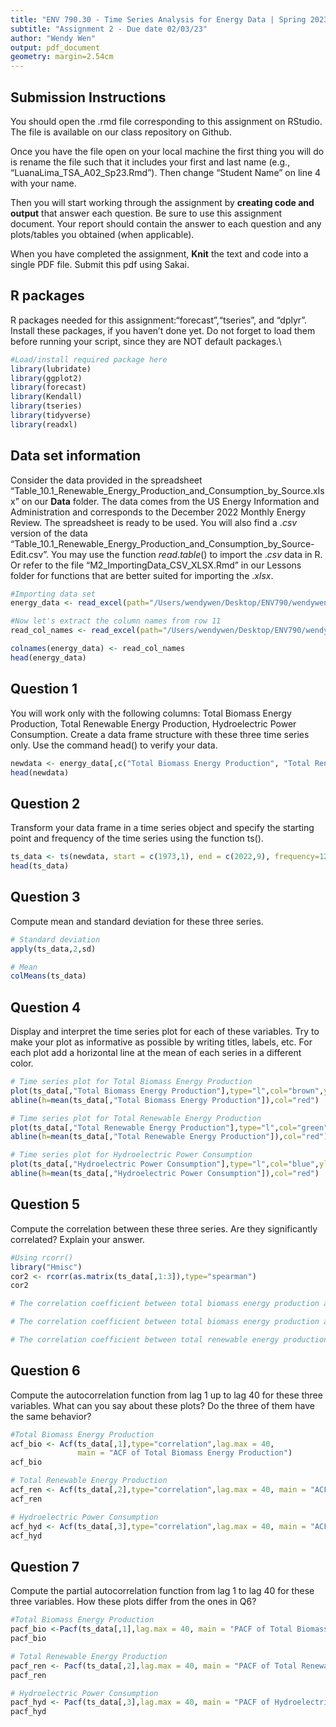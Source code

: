 ```yaml
---
title: "ENV 790.30 - Time Series Analysis for Energy Data | Spring 2023"
subtitle: "Assignment 2 - Due date 02/03/23"
author: "Wendy Wen"
output: pdf_document
geometry: margin=2.54cm
---
```


## Submission Instructions

You should open the .rmd file corresponding to this assignment on RStudio. The file is available on our class repository on Github.   

Once you have the file open on your local machine the first thing you will do is rename the file such that it includes your first and last name (e.g., "LuanaLima_TSA_A02_Sp23.Rmd"). Then change "Student Name" on line 4 with your name. 

Then you will start working through the assignment by  **creating code and output** that answer each question. Be sure to use this assignment document. Your report should contain the answer to each question and any plots/tables you obtained (when applicable).

When you have completed the assignment, **Knit** the text and code into a single PDF file. Submit this pdf using Sakai. 

## R packages

R packages needed for this assignment:"forecast","tseries", and "dplyr". Install these packages, if you haven't done yet. Do not forget to load them before running your script, since they are NOT default packages.\\

```r
#Load/install required package here
library(lubridate)
library(ggplot2)
library(forecast)
library(Kendall)
library(tseries)
library(tidyverse)
library(readxl)
```

## Data set information  

Consider the data provided in the spreadsheet "Table_10.1_Renewable_Energy_Production_and_Consumption_by_Source.xlsx" on our **Data** folder. The data comes from the US Energy Information and Administration and corresponds to the December 2022 Monthly Energy Review. The spreadsheet is ready to be used. You will also find a $.csv$ version of the data "Table_10.1_Renewable_Energy_Production_and_Consumption_by_Source-Edit.csv". You may use the function $read.table()$ to import the $.csv$ data in R. Or refer to the file "M2_ImportingData_CSV_XLSX.Rmd" in our Lessons folder for functions that are better suited for importing the $.xlsx$.

```r
#Importing data set
energy_data <- read_excel(path="/Users/wendywen/Desktop/ENV790/wendywen_TSA/Data/Table_10.1_Renewable_Energy_Production_and_Consumption_by_Source.xlsx",skip = 12, sheet="Monthly Data",col_names=FALSE) 

#Now let's extract the column names from row 11
read_col_names <- read_excel(path="/Users/wendywen/Desktop/ENV790/wendywen_TSA/Data/Table_10.1_Renewable_Energy_Production_and_Consumption_by_Source.xlsx",skip = 10,n_max = 1, sheet="Monthly Data",col_names=FALSE) 

colnames(energy_data) <- read_col_names
head(energy_data)
```


## Question 1
You will work only with the following columns: Total Biomass Energy Production, Total Renewable Energy Production, Hydroelectric Power Consumption. Create a data frame structure with these three time series only. Use the command head() to verify your data.

```r
newdata <- energy_data[,c("Total Biomass Energy Production", "Total Renewable Energy Production", "Hydroelectric Power Consumption")]
head(newdata)
```


## Question 2
Transform your data frame in a time series object and specify the starting point and frequency of the time series using the function ts().

```r
ts_data <- ts(newdata, start = c(1973,1), end = c(2022,9), frequency=12)
head(ts_data)
```


## Question 3
Compute mean and standard deviation for these three series.

```r
# Standard deviation
apply(ts_data,2,sd)
```
```r
# Mean
colMeans(ts_data)
```


## Question 4
Display and interpret the time series plot for each of these variables. Try to make your plot as informative as possible by writing titles, labels, etc. For each plot add a horizontal line at the mean of each series in a different color.

```r
# Time series plot for Total Biomass Energy Production
plot(ts_data[,"Total Biomass Energy Production"],type="l",col="brown",ylab="Biomass Energy Production [Trillion Btu]",main="Total Biomass Energy Production") 
abline(h=mean(ts_data[,"Total Biomass Energy Production"]),col="red")
```
```r
# Time series plot for Total Renewable Energy Production
plot(ts_data[,"Total Renewable Energy Production"],type="l",col="green",ylab="Renewable Energy Production [Trillion Btu]",main="Total Renewable Energy Production") 
abline(h=mean(ts_data[,"Total Renewable Energy Production"]),col="red")
```
```r
# Time series plot for Hydroelectric Power Consumption
plot(ts_data[,"Hydroelectric Power Consumption"],type="l",col="blue",ylab="Hydroelectric Power Consumption [Trillion Btu]",main="Hydroelectric Power Consumption") 
abline(h=mean(ts_data[,"Hydroelectric Power Consumption"]),col="red")
```


## Question 5
Compute the correlation between these three series. Are they significantly correlated? Explain your answer.

```r
#Using rcorr()
library("Hmisc")
cor2 <- rcorr(as.matrix(ts_data[,1:3]),type="spearman")
cor2
```
```r
# The correlation coefficient between total biomass energy production and total renewable energy production is 0.89 (p -> 0). Therefore, the positive correlation between those two parameters are strong and significant.

# The correlation coefficient between total biomass energy production and hydroelectric power consumption is -0.29 (p -> 0). Therefore, the negative correlation between those two parameters are relatively weak but significant.

# The correlation coefficient between total renewable energy production and hydroelectric power consumption is 0.05 (p = 0.22). Therefore, the positive correlation between those two parameters are weak and insignificant.
```


## Question 6
Compute the autocorrelation function from lag 1 up to lag 40 for these three variables. What can you say about these plots? Do the three of them have the same behavior?

```r
#Total Biomass Energy Production
acf_bio <- Acf(ts_data[,1],type="correlation",lag.max = 40,
               main = "ACF of Total Biomass Energy Production")
acf_bio
```

```r
# Total Renewable Energy Production
acf_ren <- Acf(ts_data[,2],type="correlation",lag.max = 40, main = "ACF of Total Renewable Energy Production")
acf_ren
```
```r
# Hydroelectric Power Consumption
acf_hyd <- Acf(ts_data[,3],type="correlation",lag.max = 40, main = "ACF of Hydroelectric Power Consumption")
acf_hyd
```


## Question 7
Compute the partial autocorrelation function from lag 1 to lag 40 for these three variables. How these plots differ from the ones in Q6?

```r
#Total Biomass Energy Production
pacf_bio <-Pacf(ts_data[,1],lag.max = 40, main = "PACF of Total Biomass Energy Production")
pacf_bio
```
```r
# Total Renewable Energy Production
pacf_ren <- Pacf(ts_data[,2],lag.max = 40, main = "PACF of Total Renewable Energy Production")
pacf_ren
```
```r
# Hydroelectric Power Consumption
pacf_hyd <- Pacf(ts_data[,3],lag.max = 40, main = "PACF of Hydroelectric Power Consumption")
pacf_hyd
```


